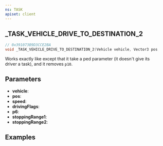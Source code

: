 ```yaml
---
ns: TASK
apiset: client
---
```

## _TASK_VEHICLE_DRIVE_TO_DESTINATION_2

```c
// 0x391073B9D3CCE2BA
void _TASK_VEHICLE_DRIVE_TO_DESTINATION_2(Vehicle vehicle, Vector3 pos, float speed, int drivingFlags, int p6, float stoppingRange1, float stoppingRange2);
```

Works exactly like <Native name="TASK_VEHICLE_DRIVE_TO_DESTINATION" game="rdr3" /> except that it take a ped parameter (it doesn't give its driver a task), and it removes `p10`.

## Parameters
* **vehicle**:
* **pos**:
* **speed**:
* **drivingFlags**:
* **p6**:
* **stoppingRange1**:
* **stoppingRange2**:

## Examples
<SharedExamples name="DrivingTask" />
